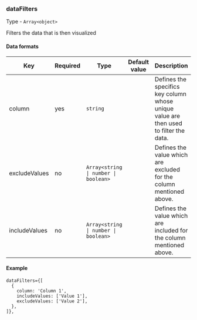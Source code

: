 ### dataFilters

Type - `Array<object>`

Filters the data that is then visualized

#### Data formats

<table>
  <thead>
    <tr>
      <th>Key</th>
      <th>Required</th>
      <th>Type</th>
      <th>Default value</th>
      <th>Description</th>
    </tr>
  </thead>
  <tbody>
    <tr>
      <td>column</td>
      <td>yes</td>
      <td><code>string</code></td>
      <td></td>
      <td>Defines the specifics key column whose unique value are then used to filter the data.</td>
    </tr>
    <tr>
      <td>excludeValues</td>
      <td>no</td>
      <td><code>Array&lt;string | number | boolean&gt;</code></td>
      <td></td>
      <td>Defines the value which are excluded for the column mentioned above.</td>
    </tr>
    <tr>
      <td>includeValues</td>
      <td>no</td>
      <td><code>Array&lt;string | number | boolean&gt;</code></td>
      <td></td>
      <td>Defines the value which are included for the column mentioned above.</td>
    </tr>
  </tbody>
</table>

#### Example

```tsx
dataFilters={[
  {
    column: 'Column 1',
    includeValues: ['Value 1'],
    excludeValues: ['Value 2'],
  },
]},
```
